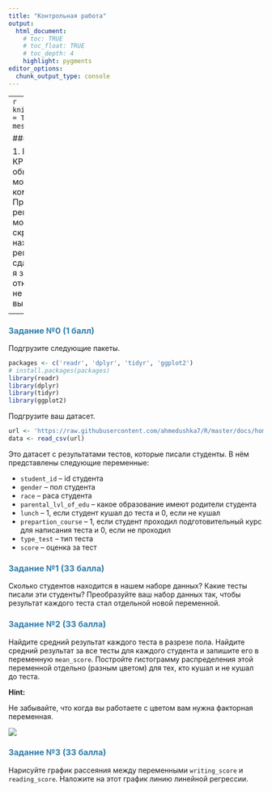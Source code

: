 ```yaml
---
title: "Контрольная работа"
output: 
  html_document:
    # toc: TRUE
    # toc_float: TRUE
    # toc_depth: 4
    highlight: pygments
editor_options: 
  chunk_output_type: console
---
```

<style>
h1,
h2,
h3,
h4,
h5,
h6  {
  color: #317eac;
}
</style>
---
```r
knitr::opts_chunk$set(echo = TRUE, warning=FALSE, message=FALSE)
```

### Правила игры

1. Вы должны оформить КР в R Markdown или обычном R скрипте.
2. Вы можете не комментировать ваш код. Просто пишите код для решения задач.
3. Вы можете пользоваться скриптами, которые находятся на моем репозитории. 
4. Домашка сдается в AnyTask.
5. Если я замечаю, что у вас открыт какой-либо сайт, не считая мой и AnyTask, вы получаете 0 за КР.

<center>
![](pictures/force.jpg){width=400px}
</center>
---

### Задание №0 (1 балл)

Подгрузите следующие пакеты.

```r
packages <- c('readr', 'dplyr', 'tidyr', 'ggplot2')
# install.packages(packages)
library(readr)
library(dplyr)
library(tidyr)
library(ggplot2)
```

Подгрузите ваш датасет.

```r
url <- 'https://raw.githubusercontent.com/ahmedushka7/R/master/docs/homeworks/test/data/students.csv'
data <- read_csv(url)
```

Это датасет с результатами тестов, которые писали студенты. В нём представлены следующие переменные:

* `student_id` -- id студента
* `gender` -- пол студента
* `race` -- раса студента
* `parental_lvl_of_edu` -- какое образование имеют родители студента
* `lunch` -- 1, если студент кушал до теста и 0, если не кушал
* `prepartion_course` -- 1, если студент проходил подготовительный курс для написания теста и 0, если не проходил
* `type_test` -- тип теста
* `score` -- оценка за тест

### Задание №1 (33 балла)

Сколько студентов находится в нашем наборе данных? Какие тесты писали эти студенты? Преобразуйте ваш набор данных так, чтобы результат каждого теста стал отдельной новой переменной.

### Задание №2 (33 балла)

Найдите средний результат каждого теста в разрезе пола. Найдите средний результат за все тесты для каждого студента и запишите его в переменную `mean_score`. Постройте гистограмму распределения этой переменной отдельно (разным цветом) для тех, кто кушал и не кушал до теста. 

**Hint:**

Не забывайте, что когда вы работаете с цветом вам нужна факторная переменная.

![](pictures/hist.png)

### Задание №3 (33 балла)

Нарисуйте график рассеяния между переменными `writing_score` и `reading_score`. Наложите на этот график линию линейной регрессии.

